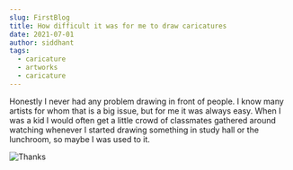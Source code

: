 ```yaml
---
slug: FirstBlog
title: How difficult it was for me to draw caricatures
date: 2021-07-01
author: siddhant
tags:
  - caricature
  - artworks
  - caricature
---
```

Honestly I never had any problem drawing in front of people. I know many artists for whom that is a big issue, but for me it was always easy. When I was a kid I would often get a little crowd of classmates gathered around watching whenever I started drawing something in study hall or the lunchroom, so maybe I was used to it. 



![Thanks](/images/12-01.jpg)